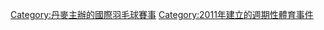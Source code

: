 {{catmore}}
[[Category:丹麥主辦的國際羽毛球賽事|Category:丹麥主辦的國際羽毛球賽事]]
[[Category:2011年建立的週期性體育事件|Category:2011年建立的週期性體育事件]]